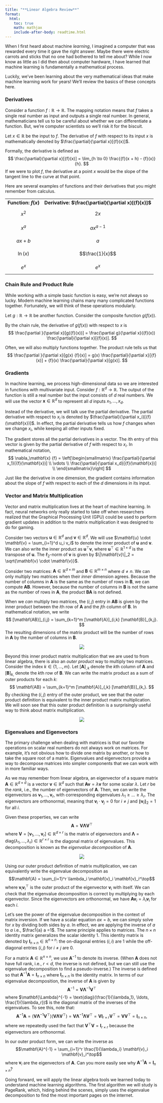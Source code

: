 ```yaml
---
title: "**Linear Algebra Review**"
format:
  html:
    toc: true
    math: mathjax
    include-after-body: readtime.html
---
```


When I first heard about machine *learning*, I imagined a computer that was rewarded every time it gave the right answer. Maybe there were electric carrots and sticks that no one had bothered to tell me about? While I now know as little as I did then about computer hardware, I have learned that machine learning is fundamentally a mathematical process.

Luckily, we've been learning about the very mathematical ideas that make machine learning work for years! We'll review the basics of these concepts here.

### Derivatives

Consider a function ${f}: \mathbb{R} \to \mathbb{R}$.
The mapping notation means that ${f}$ takes a single real number as input and outputs a single real number.
In general, mathematicians tell us to be careful about whether we can differentiate a function.
But, we're computer scientists so we'll risk it for the biscuit.

Let $x \in \mathbb{R}$ be the input to ${f}$.
The derivative of ${f}$ with respect to its input $x$ is mathematically denoted by $\frac{\partial}{\partial x}[{f}(x)]$.

Formally, the derivative is defined as
$$
\frac{\partial}{\partial x}[{f}(x)]
= \lim_{h \to 0} \frac{{f}(x + h) - {f}(x)}{h}.
$$
If we were to plot ${f}$, the derivative at a point $x$ would be the slope of the tangent line to the curve at that point.

Here are several examples of functions and their derivatives that you might remember from calculus.

<table style="width: 100%; border-collapse: collapse; text-align: center;">
  <tr>
    <td><b>Function: ${f}(x)$ </b></td>
    <td><b>Derivative: $\frac{\partial}{\partial x}[{f}(x)]$</b></td>
  </tr>
  <tr>
    <td>$$x^2$$</td>
    <td>$$2x$$</td>
  </tr>
  <tr>
    <td>$$x^a$$</td>
    <td>$$a x^{a-1}$$</td>
  </tr>
  <tr>
    <td>$$ax + b$$</td>
    <td>$$a$$</td>
  </tr>
  <tr>
    <td>$$\ln(x)$$</td>
    <td>$$\frac{1}{x}$$</td>
  </tr>
  <tr>
    <td>$$e^x$$</td>
    <td>$$e^x$$</td>
  </tr>
</table>

### Chain Rule and Product Rule

While working with a simple basic function is easy, we're not always so lucky.
Modern machine learning chains many many complicated functions together.
Fortunately, we will think of these operations modularly.

Let $g: \mathbb{R} \to \mathbb{R}$ be another function.
Consider the composite function $g({f}(x))$.

By the chain rule, the derivative of $g({f}(x))$ with respect to $x$ is
$$
\frac{\partial }{\partial x}[g({f}(x))]
= \frac{\partial g}{\partial x}({f}(x))
\frac{\partial}{\partial x}[{f}(x)].
$$

Often, we will also multiply functions together.
The product rule tells us that
$$
\frac{\partial }{\partial x}[g(x) {f}(x)]
= g(x) \frac{\partial}{\partial x}[{f}(x)]
+ {f}(x) \frac{\partial}{\partial x}[g(x)].
$$

### Gradients

In machine learning, we process high-dimensional data so we are interested in functions with multivariate input.
Consider ${f}: \mathbb{R}^d \to \mathbb{R}$.
The output of the function is still a real number but the input consists of $d$ real numbers.
We will use the vector $\mathbf{x} \in \mathbb{R}^d$ to represent all $d$ inputs $x_1, \ldots, x_d$.

Instead of the derivative, we will talk use the partial derivative.
The partial derivative with respect to $x_i$ is denoted by $\frac{\partial}{\partial x_i}[{f}(\mathbf{x})]$.
In effect, the partial derivative tells us how ${f}$ changes when we change $x_i$, while keeping all other inputs fixed.

The gradient stores all the partial derivatives in a vector.
The $i$th entry of this vector is given by the partial derivative of ${f}$ with respect to $x_i$.
In mathematical notation,
$$
\nabla_\mathbf{x} {f} = \left[\begin{smallmatrix} \frac{\partial}{\partial x_1}[{f}(\mathbf{x})] \\ \vdots \\ \frac{\partial}{\partial x_d}[{f}(\mathbf{x})] \\ \end{smallmatrix}\right]
$$

Just like the derivative in one dimension, the gradient contains information about the slope of ${f}$ with respect to each of the $d$ dimensions in its input.

### Vector and Matrix Multiplication

Vector and matrix multiplication lives at the heart of machine learning.
In fact, neural networks only really started to take off when researchers realized that the Graphical Processing Unit (GPU) could be used to perform gradient updates in addition to the matrix multiplication it was designed to do for gaming.

Consider two vectors $\mathbf{u} \in \mathbb{R}^d$ and $\mathbf{v} \in \mathbb{R}^d$.
We will use $\mathbf{u} \cdot \mathbf{v} = \sum_{i=1}^d u_i v_i$ to denote the inner product of $\mathbf{u}$ and $\mathbf{v}$.
We can also write the inner product as $\mathbf{u}^\top \mathbf{v}$, where $\mathbf{u}^\top \in \mathbb{R}^{1\times d}$ is the transpose of $\mathbf{u}$.
The $\mathcal{\ell}_2$-norm of $\mathbf{v}$ is given by $\|\mathbf{v}\|_2 = \sqrt{\mathbf{v} \cdot \mathbf{v}}$.

Consider two matrices: $\mathbf{A} \in \mathbb{R}^{d \times m}$ and $\mathbf{B} \in \mathbb{R}^{m \times n}$ where $d \neq n$.
We can only multiply two matrices when their *inner* dimension agrees.
Because the number of columns in $\mathbf{A}$ is the same as the number of rows in $\mathbf{B}$, we can compute $\mathbf{AB}$.
However, because the number of columns in $\mathbf{B}$ is not the same as the number of rows in $\mathbf{A}$, the product $\mathbf{BA}$ is not defined.

When we *can* multiply two matrices, the $(i,j)$ entry in $\mathbf{AB}$ is given by the inner product between the $i$th row of $\mathbf{A}$ and the $j$th column of $\mathbf{B}$.
In mathematical notation, we write
$$
[\mathbf{AB}]_{i,j} = \sum_{k=1}^m [\mathbf{A}]_{i,k} [\mathbf{B}]_{k,j}.
$$
The resulting dimensions of the matrix product will be the number of rows in $\mathbf{A}$ by the number of columns in $\mathbf{B}$.

<center><img src="images/linalg_matmul0.svg" class="responsive-img"></center>

Beyond this inner product matrix multiplication that we are used to from linear algebra, there is also an *outer product* way to multiply two matrices.
Consider the index $k \in \{1, \ldots, m\}$.
Let $[\mathbf{A}]_{,k}$ denote the $k$th column of $\mathbf{A}$ and $[\mathbf{B}]_{k,}$ denote the $k$th row of $\mathbf{B}$.
We can write the matrix product as a sum of outer products for each $k$:
$$
\mathbf{AB} = \sum_{k=1}^m [\mathbf{A}]_{,k} [\mathbf{B}]_{k,}.
$$
By checking the $(i,j)$ entry of the outer product, we see that the outer product definition is equivalent to the inner product matrix multiplication.
We will soon see that this outer product definition is a surprisingly useful way to think about matrix multiplication.

<center><img src="images/linalg_matmul1.svg" class="responsive-img"></center>


### Eigenvalues and Eigenvectors
The primary challenge when dealing with matrices is that our favorite operations on scalar real numbers do not always work on matrices.
For example, it's not obvious how to divide one matrix by another, or how to take the square root of a matrix.
Eigenvalues and eigenvectors provide a way to decompose matrices into simpler components that we can work with in more familiar ways.

As we may remember from linear algebra, an eigenvector of a square matrix $\mathbf{A} \in \mathbb{R}^{d \times d}$ is a vector $\mathbf{v} \in \mathbb{R}^d$ such that $\mathbf{Av} = \lambda \mathbf{v}$ for some scalar $\lambda$.
Let $r$ be the *rank*, i.e., the number of eigenvectors of $\mathbf{A}$.
Then, we can write the eigenvectors as $\mathbf{v}_1, \ldots, \mathbf{v}_r$, with corresponding eigenvalues $\lambda_1 \geq \ldots \geq \lambda_r$.
The eigenvectors are orthonormal, meaning that $\mathbf{v}_i \cdot \mathbf{v}_j = 0$ for $i \neq j$ and $\|\mathbf{v}_i\|_2 = 1$ for all $i$.

Given these properties, we can write
$$\mathbf{A} = \mathbf{V} \mathbf{\Lambda} \mathbf{V}^\top$$
where $\mathbf{V} = [\mathbf{v}_1, \ldots, \mathbf{v}_r] \in \mathbb{R}^{d \times r}$ is the matrix of eigenvectors and $\mathbf{\Lambda} = \text{diag}(\lambda_1, \ldots, \lambda_r) \in \mathbb{R}^{r \times r}$ is the diagonal matrix of eigenvalues.
This decomposition is known as the *eigenvalue decomposition* of $\mathbf{A}$.

<center><img src="images/linalg_eigs.svg" class="responsive-img"></center>

Using our outer product definition of matrix multiplication, we can equivalently write the eigenvalue decomposition as
$$\mathbf{A} = \sum_{i=1}^r \lambda_i \mathbf{v}_i \mathbf{v}_i^\top$$
where $\mathbf{v}_i \mathbf{v}_i^\top$ is the outer product of the eigenvector $\mathbf{v}_i$ with itself.
We can check that the eigenvalue decomposition is correct by multiplying by each eigenvector.
Since the eigenvectors are orthonormal, we have $\mathbf{A} \mathbf{v}_i = \lambda_i \mathbf{v}_i$ for each $i$.

Let's see the power of the eigenvalue decomposition in the context of matrix inversion.
If we have a scalar equation $ax = b$, we can simply solve for $x$ by dividing both sides by $a$.
In effect, we are applying the inverse of $a$ to $a$ i.e., $\frac1{a} a =1$.
The same principle applies to matrices.
The $n \times n$ identity matrix generalizes the scalar identity $1$.
This identity matrix is denoted by $\mathbf{I}_{n \times n} \in \mathbb{R}^{n \times n}$: the on-diagonal entries $(i,i)$ are 1 while the off-diagonal entries $(i,j)$ for $i\neq j$ are 0.

For a matrix $\mathbf{A} \in \mathbb{R}^{n \times n}$, we use $\mathbf{A}^{-1}$ to denote its inverse.
(When $\mathbf{A}$ does not have full rank, i.e., $r < d$, the inverse is not defined, but we can still use the eigenvalue decomposition to find a pseudo-inverse.)
The inverse is defined so that $\mathbf{A}^{-1} \mathbf{A} = \mathbf{I}_{n \times n}$ where $\mathbf{I}_{n \times n}$ is the identity matrix.
In terms of our eigenvalue decomposition, the inverse of $\mathbf{A}$ is given by
$$\mathbf{A}^{-1} = \mathbf{V} \mathbf{\Lambda}^{-1} \mathbf{V}^\top$$
where $\mathbf{\Lambda}^{-1} = \text{diag}(\frac{1}{\lambda_1}, \ldots, \frac{1}{\lambda_r})$ is the diagonal matrix of the inverses of the eigenvalues.
To see this, note that:
$$
\mathbf{A}^{-1} \mathbf{A} = \left(\mathbf{V} \mathbf{\Lambda}^{-1} \mathbf{V}^\top\right) \left(\mathbf{V} \mathbf{\Lambda} \mathbf{V}^\top\right)
= \mathbf{V} \mathbf{\Lambda}^{-1} \mathbf{\Lambda} \mathbf{V}^\top
= \mathbf{V} \mathbf{I}_{r \times r} \mathbf{V}^\top
= \mathbf{V} \mathbf{V}^\top
= \mathbf{I}_{n \times n},
$$
where we repeatedly used the fact that $\mathbf{V}^\top \mathbf{V} = \mathbf{I}_{r \times r}$ because the eigenvectors are orthonormal.

In our outer product form, we can write the inverse as
$$\mathbf{A}^{-1} = \sum_{i=1}^r \frac{1}{\lambda_i} \mathbf{v}_i \mathbf{v}_i^\top$$
where $\mathbf{v}_i$ are the eigenvectors of $\mathbf{A}$.
Can you more easily see why $\mathbf{A}^{-1} \mathbf{A} = \mathbf{I}_{n \times n}$?

Going forward, we will apply the linear algebra tools we learned today to understand machine learning algorithms.
The first algorithm we will study is PageRank, which, hiding behind the scenes, simply uses the eigenvalue decomposition to find the most important pages on the internet.
